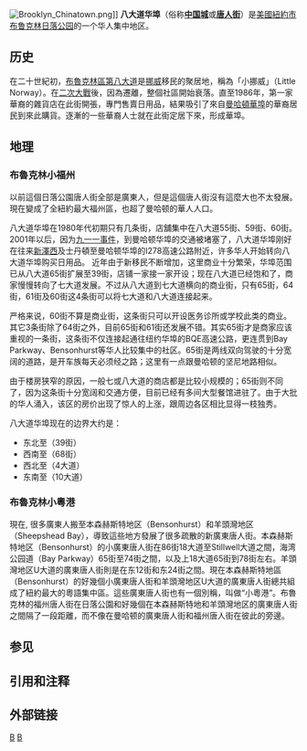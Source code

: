 [[File:Brooklyn_Chinatown.png|thumb]]]]
'''八大道华埠'''（俗称'''[[中国城|中国城]]'''或'''[[唐人街|唐人街]]'''）是[[美國|美國]][[紐約市|紐約市]][[布鲁克林|布鲁克林]][[日落公园|日落公园]]的一个华人集中地区。

==历史==
在二十世紀初，[[布魯克林區|布魯克林區]][[第八大道_(布魯克林)|第八大道]]是[[挪威|挪威]]移民的聚居地，稱為「小挪威」（Little Norway）。在[[二次大戰|二次大戰]]後，因為{{Link-en|挪威裔美國人|Norwegian Americans}}遷離，整個社區開始衰落。直至1986年，第一家華裔的雜貨店在此街開張，專門售賣日用品，結果吸引了來自[[曼哈頓華埠|曼哈頓華埠]]的華裔居民到來此購貨。逐漸的一些華裔人士就在此街定居下來，形成華埠。

==地理==

===布魯克林小福州===
以前這個日落公園唐人街全部是廣東人，但是這個唐人街沒有這麼大也不太發展。現在變成了全紐約最大福州區，也超了曼哈顿的華人人口。

八大道华埠在1980年代初期只有几条街，店舖集中在八大道55街、59街、60街。2001年以后，因为[[九一一事件|九一一事件]]，到曼哈顿华埠的交通被堵塞了，八大道华埠刚好在往来[[新澤西|新澤西]]及士丹頓至曼哈顿华埠的I278高速公路附近，许多华人开始转向八大道华埠购买日用品。 近年由于新移民不断增加，这里商业十分繁荣，华埠范围已从八大道65街扩展至39街，店铺一家接一家开设；现在八大道已经饱和了，商家慢慢转向了七大道发展。不过从八大道到七大道横向的商业街，只有65街，64街，61街及60街这4条街可以将七大道和八大道连接起来。

严格来说，60街不算是商业街，这条街只可以开设医务诊所或学校此类的商业。其它3条街除了64街之外，目前65街和61街还发展不错。其实65街才是商家应该重视的一条街，这条街不仅连接起通往纽约华埠的BQE高速公路，更连贯到Bay Parkway、Bensonhurst等华人比较集中的社区。65街是两线双向驾驶的十分宽阔的道路，是开车族每天必须经之路；这里有一点跟曼哈顿的坚尼地路相似。

由于楼房狭窄的原因，一般七或八大道的商店都是比较小规模的；65街则不同了，因为这条街十分宽阔和交通方便，目前已经有多间大型餐馆进驻了。由于大批的华人涌入，该区的房价出现了惊人的上涨，跟周边各区相比显得一枝独秀。

八大道华埠现在的边界大约是：
* 东北至（39街）
* 西南至（68街）
* 西北至（4大道）
* 东南至（10大道）

===布魯克林小粵港===
現在, 很多廣東人搬至本森赫斯特地区（Bensonhurst）和羊頭灣地区（Sheepshead Bay），導致這些地方發展了很多疏散的新廣東唐人街。本森赫斯特地区（Bensonhurst）的小廣東唐人街在86街18大道至Stillwell大道之間，海湾公园道（Bay Parkway）65街至74街之間，以及上18大道65街到78街左右。羊頭灣地区U大道的廣東唐人街則是在东12街和东24街之間。現在本森赫斯特地區（Bensonhurst）的好幾個小廣東唐人街和羊頭灣地区U大道的廣東唐人街總共組成了紐約最大的粵語集中區。這些廣東唐人街也有一個別稱，叫做“小粵港”。布魯克林的福州唐人街在日落公園和好幾個在本森赫斯特地和羊頭灣地区的廣東唐人街之間隔了一段距離，而不像在曼哈顿的廣東唐人街和福州唐人街在彼此的旁邊。

==参见==

==引用和注释==

==外部链接==

{{唐人街}}
[[Category:美國唐人街|B]]
[[Category:布魯克林區境內地區|B]]